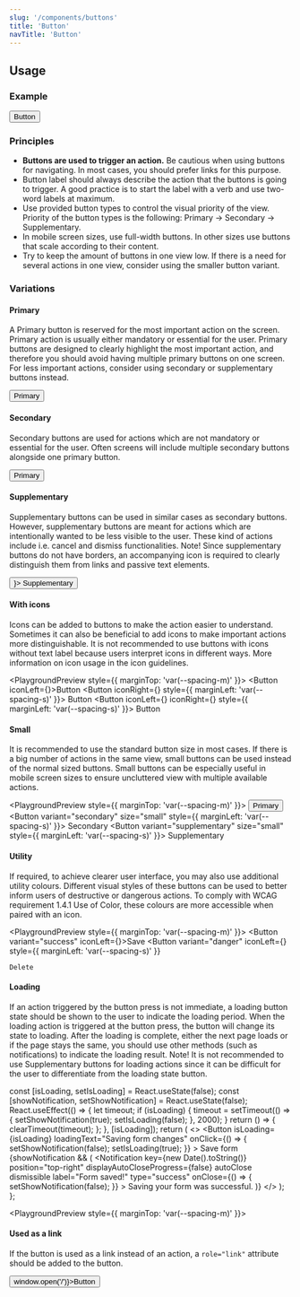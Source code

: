```yaml
---
slug: '/components/buttons'
title: 'Button'
navTitle: 'Button'
---
```




## Usage

### Example
<PlaygroundPreview>
  <Button>Button</Button>
</PlaygroundPreview>

### Principles
- <b>Buttons are used to trigger an action.</b> Be cautious when using buttons for navigating. In most cases, you should prefer links for this purpose.
- Button label should always describe the action that the buttons is going to trigger. A good practice is to start the label with a verb and use two-word labels at maximum.
- Use provided button types to control the visual priority of the view. Priority of the button types is the following: Primary -> Secondary -> Supplementary.
- In mobile screen sizes, use full-width buttons. In other sizes use buttons that scale according to their content.
- Try to keep the amount of buttons in one view low. If there is a need for several actions in one view, consider using the smaller button variant.

### Variations

#### Primary
A Primary button is reserved for the most important action on the screen. Primary action is usually either mandatory
or essential for the user. Primary buttons are designed to clearly highlight the most important action, and therefore
you should avoid having multiple primary buttons on one screen. For less important actions, consider using secondary
or supplementary buttons instead.

<PlaygroundPreview>
  <Button>Primary</Button>
</PlaygroundPreview>

#### Secondary
Secondary buttons are used for actions which are not mandatory or essential for the user. Often screens will include
multiple secondary buttons alongside one primary button.

<PlaygroundPreview>
  <Button variant="secondary">Primary</Button>
</PlaygroundPreview>

#### Supplementary
Supplementary buttons can be used in similar cases as secondary buttons. However, supplementary buttons are meant for
actions which are intentionally wanted to be less visible to the user. These kind of actions include i.e. cancel and
dismiss functionalities. Note! Since supplementary buttons do not have borders, an accompanying icon is required to
clearly distinguish them from links and passive text elements.

<PlaygroundPreview>
  <Button variant="supplementary" iconLeft={<IconTrash />}>
    Supplementary
  </Button>
</PlaygroundPreview>

#### With icons
Icons can be added to buttons to make the action easier to understand. Sometimes it can also be beneficial to add
icons to make important actions more distinguishable. It is not recommended to use buttons with icons without text
label because users interpret icons in different ways. More information on icon usage in the icon guidelines.

<PlaygroundPreview style={{ marginTop: 'var(--spacing-m)' }}>
  <Button iconLeft={<IconShare />}>Button</Button>
  <Button iconRight={<IconAngleRight />} style={{ marginLeft: 'var(--spacing-s)' }}>
    Button
  </Button>
  <Button iconLeft={<IconShare />} iconRight={<IconAngleRight />} style={{ marginLeft: 'var(--spacing-s)' }}>
    Button
  </Button>
</PlaygroundPreview>

#### Small
It is recommended to use the standard button size in most cases. If there is a big number of actions in the same view,
small buttons can be used instead of the normal sized buttons. Small buttons can be especially useful in mobile screen
sizes to ensure uncluttered view with multiple available actions.

<PlaygroundPreview style={{ marginTop: 'var(--spacing-m)' }}>
  <Button size="small">Primary</Button>
  <Button variant="secondary" size="small" style={{ marginLeft: 'var(--spacing-s)' }}>
    Secondary
  </Button>
  <Button variant="supplementary" size="small" style={{ marginLeft: 'var(--spacing-s)' }}>
    Supplementary
  </Button>
</PlaygroundPreview>

#### Utility
If required, to achieve clearer user interface, you may also use additional utility colours. Different visual styles
of these buttons can be used to better inform users of destructive or dangerous actions. To comply with WCAG
requirement 1.4.1 Use of Color, these colours are more accessible when paired with an icon.

<PlaygroundPreview style={{ marginTop: 'var(--spacing-m)' }}>
  <Button variant="success" iconLeft={<IconSaveDisketteFill />}>Save</Button>
  <Button 
    variant="danger" 
    iconLeft={<IconTrash />} 
    style={{ marginLeft: 'var(--spacing-s)' }}
  >
    Delete
  </Button>
</PlaygroundPreview>

#### Loading
If an action triggered by the button press is not immediate, a loading button state should be shown to the user to
indicate the loading period. When the loading action is triggered at the button press, the button will change its
state to loading. After the loading is complete, either the next page loads or if the page stays the same, you should
use other methods (such as notifications) to indicate the loading result. Note! It is not recommended to use
Supplementary buttons for loading actions since it can be difficult for the user to differentiate from the loading
state button.

  const [isLoading, setIsLoading] = React.useState(false);
  const [showNotification, setShowNotification] = React.useState(false);
  React.useEffect(() => {
    let timeout;
    if (isLoading) {
      timeout = setTimeout(() => {
        setShowNotification(true);
        setIsLoading(false);
      }, 2000);
    }
    return () => {
      clearTimeout(timeout);
    };
  }, [isLoading]);
  return (
    <>
      <Button
        isLoading={isLoading}
        loadingText="Saving form changes"
        onClick={() => {
          setShowNotification(false);
          setIsLoading(true);
        }}
      >
        Save form
      </Button>
      {showNotification && (
        <Notification
          key={new Date().toString()}
          position="top-right"
          displayAutoCloseProgress={false}
          autoClose
          dismissible
          label="Form saved!"
          type="success"
          onClose={() => {
            setShowNotification(false);
          }}
        >
          Saving your form was successful.
        </Notification>
      )}
    </>
  );
};

<PlaygroundPreview style={{ marginTop: 'var(--spacing-m)' }}>
  <LoadingButtonExample />
</PlaygroundPreview>

#### Used as a link
If the button is used as a link instead of an action, a `role="link"` attribute should be added to the button.

<PlaygroundPreview>
  <Button role="link" onClick={() => window.open('/')}>Button</Button>
</PlaygroundPreview>


